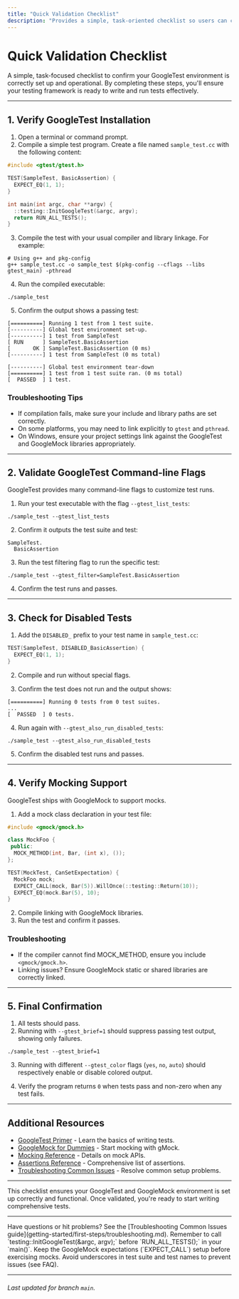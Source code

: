 ```yaml
---
title: "Quick Validation Checklist"
description: "Provides a simple, task-oriented checklist so users can confirm GoogleTest is set up and operational before writing comprehensive tests. Includes essential validation actions and expected outputs."
---
```


# Quick Validation Checklist

A simple, task-focused checklist to confirm your GoogleTest environment is correctly set up and operational. By completing these steps, you'll ensure your testing framework is ready to write and run tests effectively.

---

## 1. Verify GoogleTest Installation

1. Open a terminal or command prompt.
2. Compile a simple test program. Create a file named `sample_test.cc` with the following content:

```cpp
#include <gtest/gtest.h>

TEST(SampleTest, BasicAssertion) {
  EXPECT_EQ(1, 1);
}

int main(int argc, char **argv) {
  ::testing::InitGoogleTest(&argc, argv);
  return RUN_ALL_TESTS();
}
```

3. Compile the test with your usual compiler and library linkage. For example:

```shell
# Using g++ and pkg-config
g++ sample_test.cc -o sample_test $(pkg-config --cflags --libs gtest_main) -pthread
```

4. Run the compiled executable:

```shell
./sample_test
```

5. Confirm the output shows a passing test:

```
[==========] Running 1 test from 1 test suite.
[----------] Global test environment set-up.
[----------] 1 test from SampleTest
[ RUN      ] SampleTest.BasicAssertion
[       OK ] SampleTest.BasicAssertion (0 ms)
[----------] 1 test from SampleTest (0 ms total)

[----------] Global test environment tear-down
[==========] 1 test from 1 test suite ran. (0 ms total)
[  PASSED  ] 1 test.
```

### Troubleshooting Tips

- If compilation fails, make sure your include and library paths are set correctly.
- On some platforms, you may need to link explicitly to `gtest` and `pthread`.
- On Windows, ensure your project settings link against the GoogleTest and GoogleMock libraries appropriately.

---

## 2. Validate GoogleTest Command-line Flags

GoogleTest provides many command-line flags to customize test runs.

1. Run your test executable with the flag `--gtest_list_tests`:

```shell
./sample_test --gtest_list_tests
```

2. Confirm it outputs the test suite and test:

```
SampleTest.
  BasicAssertion
```

3. Run the test filtering flag to run the specific test:

```shell
./sample_test --gtest_filter=SampleTest.BasicAssertion
```

4. Confirm the test runs and passes.

---

## 3. Check for Disabled Tests

1. Add the `DISABLED_` prefix to your test name in `sample_test.cc`:

```cpp
TEST(SampleTest, DISABLED_BasicAssertion) {
  EXPECT_EQ(1, 1);
}
```

2. Compile and run without special flags.

3. Confirm the test does not run and the output shows:

```
[==========] Running 0 tests from 0 test suites.
...
[  PASSED  ] 0 tests.
```

4. Run again with `--gtest_also_run_disabled_tests`:

```shell
./sample_test --gtest_also_run_disabled_tests
```

5. Confirm the disabled test runs and passes.

---

## 4. Verify Mocking Support

GoogleTest ships with GoogleMock to support mocks.

1. Add a mock class declaration in your test file:

```cpp
#include <gmock/gmock.h>

class MockFoo {
 public:
  MOCK_METHOD(int, Bar, (int x), ());
};

TEST(MockTest, CanSetExpectation) {
  MockFoo mock;
  EXPECT_CALL(mock, Bar(5)).WillOnce(::testing::Return(10));
  EXPECT_EQ(mock.Bar(5), 10);
}
```

2. Compile linking with GoogleMock libraries.
3. Run the test and confirm it passes.

### Troubleshooting

- If the compiler cannot find MOCK_METHOD, ensure you include `<gmock/gmock.h>`.
- Linking issues? Ensure GoogleMock static or shared libraries are correctly linked.

---

## 5. Final Confirmation

1. All tests should pass.
2. Running with `--gtest_brief=1` should suppress passing test output, showing only failures.

```shell
./sample_test --gtest_brief=1
```

3. Running with different `--gtest_color` flags (`yes`, `no`, `auto`) should respectively enable or disable colored output.

4. Verify the program returns `0` when tests pass and non-zero when any test fails.

---

## Additional Resources

- [GoogleTest Primer](primer.md) - Learn the basics of writing tests.
- [GoogleMock for Dummies](gmock_for_dummies.md) - Start mocking with gMock.
- [Mocking Reference](reference/mocking.md) - Details on mock APIs.
- [Assertions Reference](reference/assertions.md) - Comprehensive list of assertions.
- [Troubleshooting Common Issues](getting-started/first-steps/troubleshooting.md) - Resolve common setup problems.

---

This checklist ensures your GoogleTest and GoogleMock environment is set up correctly and functional. Once validated, you're ready to start writing comprehensive tests.


---

<Check>
Have questions or hit problems? See the [Troubleshooting Common Issues guide](getting-started/first-steps/troubleshooting.md).
</Check>

<Check>
Remember to call `testing::InitGoogleTest(&argc, argv);` before `RUN_ALL_TESTS();` in your `main()`.
</Check>

<Check>
Keep the GoogleMock expectations (`EXPECT_CALL`) setup before exercising mocks.
</Check>

<Check>
Avoid underscores in test suite and test names to prevent issues (see FAQ).
</Check>


---

###### Last updated for branch `main`.
